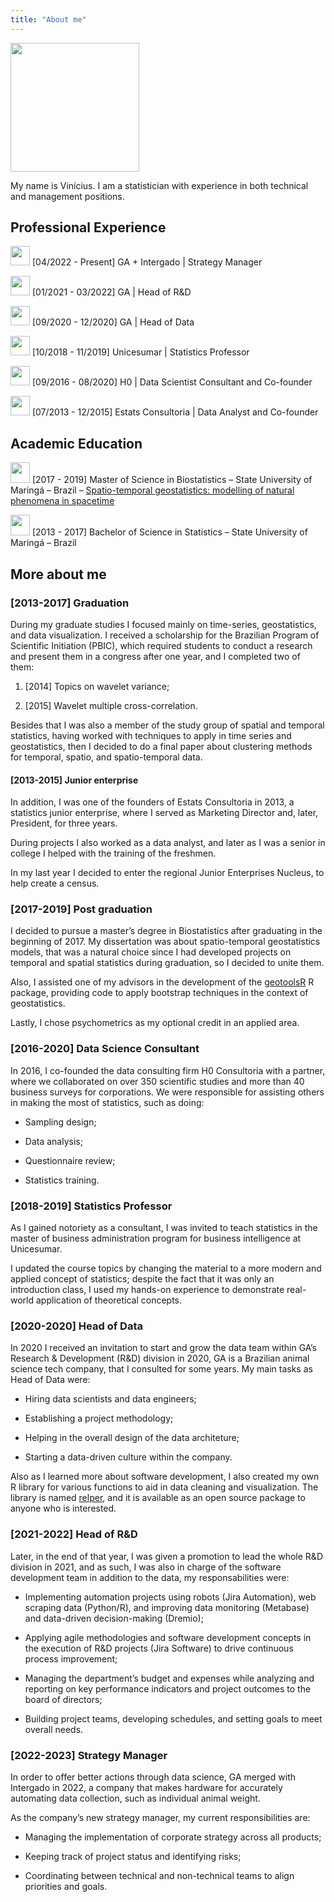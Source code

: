 ```yaml
---
title: "About me"
---
```


![](perfil.png){fig-align="left" width="206"}

My name is Vinícius. I am a statistician with experience in both technical and management positions.

## Professional Experience

![](images/ga_logo.jpg){width="31"} \[04/2022 - Present\] GA + Intergado \| Strategy Manager

![](images/ga_logo.jpg){width="31"} \[01/2021 - 03/2022\] GA \| Head of R&D

![](images/ga_logo.jpg){width="31"} \[09/2020 - 12/2020\] GA \| Head of Data

![](images/unicesumar_logo-01.png){width="31"} \[10/2018 - 11/2019\] Unicesumar \| Statistics Professor

![](images/h0_logo.jpg){width="31"} \[09/2016 - 08/2020\] H0 \| Data Scientist Consultant and Co-founder

![](images/estats_logo-01.jpg){width="31"} \[07/2013 - 12/2015\] Estats Consultoria \| Data Analyst and Co-founder

## Academic Education

![](images/uem_logo.jpg){width="31" height="33"} \[2017 - 2019\] Master of Science in Biostatistics -- State University of Maringá -- Brazil -- [Spatio-temporal geostatistics: modelling of natural phenomena in spacetime](http://pbe.uem.br/wp-content/uploads/2020/03/GEOESTAT%C3%8DSTICA-ESPA%C3%87O-TEMPORAL-MODELAGEM-DE-FEN%C3%94MENOS-NATURAIS-NO-ESPA%C3%87O-TEMPO-%E2%80%93-Vinicius-Basseto-F%C3%A9lix.pdf)

![](images/uem_logo.jpg){width="31" height="33"} \[2013 - 2017\] Bachelor of Science in Statistics -- State University of Maringá -- Brazil

## More about me

### \[2013-2017\] Graduation

During my graduate studies I focused mainly on time-series, geostatistics, and data visualization. I received a scholarship for the Brazilian Program of Scientific Initiation (PBIC), which required students to conduct a research and present them in a congress after one year, and I completed two of them:

1.  \[2014\] Topics on wavelet variance;

2.  \[2015\] Wavelet multiple cross-correlation.

Besides that I was also a member of the study group of spatial and temporal statistics, having worked with techniques to apply in time series and geostatistics, then I decided to do a final paper about clustering methods for temporal, spatio, and spatio-temporal data.

#### \[2013-2015\] Junior enterprise

In addition, I was one of the founders of Estats Consultoria in 2013, a statistics junior enterprise, where I served as Marketing Director and, later, President, for three years.

During projects I also worked as a data analyst, and later as I was a senior in college I helped with the training of the freshmen.

In my last year I decided to enter the regional Junior Enterprises Nucleus, to help create a census.

### \[2017-2019\] Post graduation

I decided to pursue a master's degree in Biostatistics after graduating in the beginning of 2017. My dissertation was about spatio-temporal geostatistics models, that was a natural choice since I had developed projects on temporal and spatial statistics during graduation, so I decided to unite them.

Also, I assisted one of my advisors in the development of the [geotoolsR](https://github.com/cran/geotoolsR) R package, providing code to apply bootstrap techniques in the context of geostatistics.

Lastly, I chose psychometrics as my optional credit in an applied area.

### \[2016-2020\] Data Science Consultant

In 2016, I co-founded the data consulting firm H0 Consultoria with a partner, where we collaborated on over 350 scientific studies and more than 40 business surveys for corporations. We were responsible for assisting others in making the most of statistics, such as doing:

-   Sampling design;

-   Data analysis;

-   Questionnaire review;

-   Statistics training.

### \[2018-2019\] Statistics Professor

As I gained notoriety as a consultant, I was invited to teach statistics in the master of business administration program for business intelligence at Unicesumar.

I updated the course topics by changing the material to a more modern and applied concept of statistics; despite the fact that it was only an introduction class, I used my hands-on experience to demonstrate real-world application of theoretical concepts.

### \[2020-2020\] Head of Data

In 2020 I received an invitation to start and grow the data team within GA's Research & Development (R&D) division in 2020, GA is a Brazilian animal science tech company, that I consulted for some years. My main tasks as Head of Data were:

-   Hiring data scientists and data engineers;

-   Establishing a project methodology;

-   Helping in the overall design of the data architeture;

-   Starting a data-driven culture within the company.

Also as I learned more about software development, I also created my own R library for various functions to aid in data cleaning and visualization. The library is named [relper](https://github.com/vbfelix/relper), and it is available as an open source package to anyone who is interested.

### \[2021-2022\] Head of R&D

Later, in the end of that year, I was given a promotion to lead the whole R&D division in 2021, and as such, I was also in charge of the software development team in addition to the data, my responsabilities were:

-   Implementing automation projects using robots (Jira Automation), web scraping data (Python/R), and improving data monitoring (Metabase) and data-driven decision-making (Dremio);

-   Applying agile methodologies and software development concepts in the execution of R&D projects (Jira Software) to drive continuous process improvement;

-   Managing the department's budget and expenses while analyzing and reporting on key performance indicators and project outcomes to the board of directors;

-   Building project teams, developing schedules, and setting goals to meet overall needs.

### \[2022-2023\] Strategy Manager

In order to offer better actions through data science, GA merged with Intergado in 2022, a company that makes hardware for accurately automating data collection, such as individual animal weight.

As the company's new strategy manager, my current responsibilities are:

-   Managing the implementation of corporate strategy across all products;

-   Keeping track of project status and identifying risks;

-   Coordinating between technical and non-technical teams to align priorities and goals.
